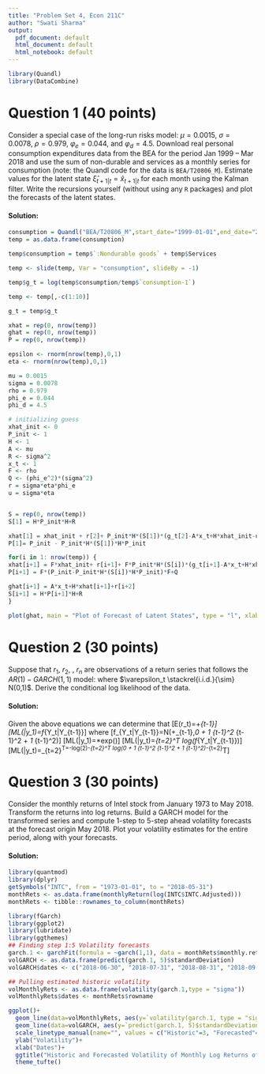 ```yaml
---
title: "Problem Set 4, Econ 211C"
author: "Swati Sharma"
output:
  pdf_document: default
  html_document: default
  html_notebook: default
---
```

```r
library(Quandl)
library(DataCombine)

```

# Question 1 (40 points)

Consider a special case of the long-run risks model:
\begin{gather}
x_{t+1} = \rho x_{t} + \varphi_{e}\sigma e_{t+1} \\
g_{t+1} = \log\left(C_{t+1}/C_{t}\right) = \mu + x_{t} + \sigma
\eta_{t+1} \\
e_{t+1},\eta_{t+1} \overset{i.i.d.}{\sim} N(0,1) \\
\end{gather}
$\mu = 0.0015$, $\sigma = 0.0078$, $\rho = 0.979$, $\varphi_e = 0.044$, and $\varphi_d = 4.5$. Download real personal consumption expenditures data from the BEA for the period Jan 1999 -- Mar 2018 and use the sum of non-durable and services as a monthly series for consumption (note: the Quandl code for the data is `BEA/T20806_M`). Estimate values for the latent state $\hat{\xi}_{t+1|t} = \hat{x}_{t+1|t}$ for each month using the Kalman filter. Write the recursions yourself (without using any `R` packages) and plot the forecasts of the latent states.

#### Solution:

```r
consumption = Quandl("BEA/T20806_M",start_date="1999-01-01",end_date="2018-03-01",type="xts")
temp = as.data.frame(consumption)
```

```r
temp$consumption = temp$`:Nondurable goods` + temp$Services

temp <- slide(temp, Var = "consumption", slideBy = -1)

temp$g_t = log(temp$consumption/temp$`consumption-1`)

temp <- temp[,-c(1:10)]

g_t = temp$g_t

```

```r
xhat = rep(0, nrow(temp))
ghat = rep(0, nrow(temp))
P = rep(0, nrow(temp))

epsilon <- rnorm(nrow(temp),0,1)
eta <- rnorm(nrow(temp),0,1)

mu = 0.0015
sigma = 0.0078
rho = 0.979
phi_e = 0.044
phi_d = 4.5

# initializing guess 
xhat_init <- 0
P_init <- 1
H <- 1
A <- mu
R <- sigma^2
x_t <- 1
F <- rho
Q <- (phi_e^2)*(sigma^2)
r = sigma*eta*phi_e
u = sigma*eta


S = rep(0, nrow(temp))
S[1] = H*P_init*H+R

xhat[1] = xhat_init + r[2]+ P_init*H*(S[1])*(g_t[2]-A*x_t+H*xhat_init-u[2])
P[1]= P_init - P_init*H*(S[1])*H*P_init

for(i in 1: nrow(temp)) { 
xhat[i+1] = F*xhat_init+ r[i+1]+ F*P_init*H*(S[i])*(g_t[i+1]-A*x_t+H*xhat[i]-u[2])
P[i+1] = F*(P_init-P_init*H*(S[i])*H*P_init)*F+Q

ghat[i+1] = A*x_t+H*xhat[i+1]+r[i+2]
S[i+1] = H*P[i+1]*H+R 
}

plot(ghat, main = "Plot of Forecast of Latent States", type = "l", xlab = "Time")
```

# Question 2 (30 points)

Suppose that $r_1$, $r_2$, \ldots, $r_n$ are observations of a return series that follows the $AR(1)-GARCH(1,1)$ model:
\begin{align}
  r_t & = \mu + \phi r_{t-1} + \sigma_t \varepsilon_t \\
  \sigma_t^2 & = \alpha_0 + \alpha_1 \sigma_{t-1}^2 \varepsilon_{t-1}^2 + \beta_1 \sigma_{t-1}^2,
\end{align}
where $\varepsilon_t \stackrel{i.i.d.}{\sim} N(0,1)$. Derive the conditional log likelihood of the data.

#### Solution:
Given the above equations we can determine that 
\[E(r_t)=\mu+\phi_{t-1}\]
\[ML(\theta|y_1)=\prod f_{Y_t|Y_{t-1}}\]
where
\[f_{Y_t|Y_{t-1}}=N(\mu+\phi_{t-1},\alpha_0 + \alpha_1 \sigma_{t-1}^2 \varepsilon_{t-1}^2 + \beta_1 \sigma_{t-1}^2)\]
\[ML(\theta|y_1)=\prod \frac{1}{\sqrt{2\pi*(\alpha_0 + \alpha_1 \sigma_{t-1}^2 \varepsilon_{t-1}^2 + \beta_1 \sigma_{t-1}^2)}}*exp(\frac{-(r_t-\mu-\phi r_{t-1})^2}{2*(\alpha_0 + \alpha_1 \sigma_{t-1}^2 \varepsilon_{t-1}^2 + \beta_1 \sigma_{t-1}^2))})\]
\[ML(\theta|y_t)=\sum_{t=2}^T log(f_{Y_t|Y_{t-1}})\]
\[ML(\theta|y_t)=\sum_{t=2}^T=-\frac{T-1}{2}log(2\pi)-\frac{1}{2}\sum_{t=2}^T log(\alpha_0 + \alpha_1 \sigma_{t-1}^2 \varepsilon_{t-1}^2 + \beta_1 \sigma_{t-1}^2)-\sum_{t=2}^T\frac{(r_t-\mu-\phi r_{t-1})^2}{2*(\alpha_0 + \alpha_1 \sigma_{t-1}^2 \varepsilon_{t-1}^2 + \beta_1 \sigma_{t-1}^2))}\]


# Question 3 (30 points)

Consider the monthly returns of Intel stock from January 1973 to May 2018. Transform the returns into log returns. Build a GARCH model for the transformed series and compute 1-step to 5-step ahead volatility forecasts at the forecast origin May 2018. Plot your volatility estimates for the entire period, along with your forecasts.

#### Solution:
```r
library(quantmod)
library(dplyr)
getSymbols("INTC", from = "1973-01-01", to = "2018-05-31")
monthRets <- as.data.frame(monthlyReturn(log(INTC$INTC.Adjusted)))
monthRets <- tibble::rownames_to_column(monthRets)
```

```r
library(fGarch)
library(ggplot2)
library(lubridate)
library(ggthemes)
## Finding step 1:5 Volatility forecasts
garch.1 <- garchFit(formula = ~garch(1,1), data = monthRets$monthly.returns, trace = FALSE)
volGARCH <- as.data.frame(predict(garch.1, 5)$standardDeviation)
volGARCH$dates <- c("2018-06-30", "2018-07-31", "2018-08-31", "2018-09-29", "2018-10-31")

## Pulling estimated historic volatility
volMonthlyRets <- as.data.frame(volatility(garch.1,type = "sigma"))
volMonthlyRets$dates <- monthRets$rowname
```

```r
ggplot()+
  geom_line(data=volMonthlyRets, aes(y=`volatility(garch.1, type = "sigma")`, x=as.Date(dates), linetype="Historic"))+
  geom_line(data=volGARCH, aes(y=`predict(garch.1, 5)$standardDeviation`, x=as.Date(dates), linetype="Forecasted"), colour="blue")+
  scale_linetype_manual(name="", values = c("Historic"=3, "Forecasted"=1))+
  ylab("Volatility")+
  xlab("Dates")+
  ggtitle("Historic and Forecasted Volatility of Monthly Log Returns of Intel")+
  theme_tufte()


```


